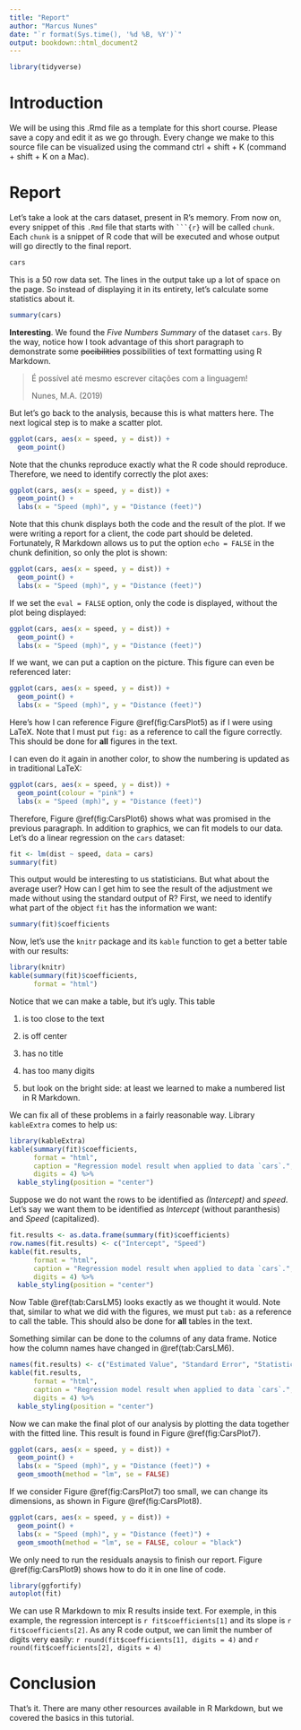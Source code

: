 ```yaml
---
title: "Report"
author: "Marcus Nunes"
date: "`r format(Sys.time(), '%d %B, %Y')`"
output: bookdown::html_document2
---
```


```r
library(tidyverse)
```

# Introduction

We will be using this .Rmd file as a template for this short course. Please save a copy and edit it as we go through. Every change we make to this source file can be visualized using the command ctrl + shift + K (command + shift + K on a Mac).

# Report

Let's take a look at the cars dataset, present in R's memory. From now on, every snippet of this `.Rmd` file that starts with ```` ```{r} ```` will be called `chunk`. Each `chunk` is a snippet of R code that will be executed and whose output will go directly to the final report.

```r
cars
```

This is a 50 row data set. The lines in the output take up a lot of space on the page. So instead of displaying it in its entirety, let's calculate some statistics about it.

```r
summary(cars)
```

**Interesting**. We found the *Five Numbers Summary* of the dataset `cars`. By the way, notice how I took advantage of this short paragraph to demonstrate some ~~pocibilities~~ possibilities of text formatting using R Markdown.

> É possível até mesmo escrever citações com a linguagem!
> 
> Nunes, M.A. (2019)

But let's go back to the analysis, because this is what matters here. The next logical step is to make a scatter plot.

```r
ggplot(cars, aes(x = speed, y = dist)) +
  geom_point()
```

Note that the chunks reproduce exactly what the R code should reproduce. Therefore, we need to identify correctly the plot axes:

```r
ggplot(cars, aes(x = speed, y = dist)) +
  geom_point() +
  labs(x = "Speed (mph)", y = "Distance (feet)")
```

Note that this chunk displays both the code and the result of the plot. If we were writing a report for a client, the code part should be deleted. Fortunately, R Markdown allows us to put the option `echo = FALSE` in the chunk definition, so only the plot is shown:

```r
ggplot(cars, aes(x = speed, y = dist)) +
  geom_point() +
  labs(x = "Speed (mph)", y = "Distance (feet)")
```

If we set the `eval = FALSE` option, only the code is displayed, without the plot being displayed:

```r
ggplot(cars, aes(x = speed, y = dist)) +
  geom_point() +
  labs(x = "Speed (mph)", y = "Distance (feet)")
```

If we want, we can put a caption on the picture. This figure can even be referenced later:

```r
ggplot(cars, aes(x = speed, y = dist)) +
  geom_point() +
  labs(x = "Speed (mph)", y = "Distance (feet)")
```

Here's how I can reference Figure \@ref(fig:CarsPlot5) as if I were using LaTeX. Note that I must put `fig:` as a reference to call the figure correctly. This should be done for **all** figures in the text.

I can even do it again in another color, to show the numbering is updated as in traditional LaTeX:

```r
ggplot(cars, aes(x = speed, y = dist)) +
  geom_point(colour = "pink") +
  labs(x = "Speed (mph)", y = "Distance (feet)")
```

Therefore, Figure \@ref(fig:CarsPlot6) shows what was promised in the previous paragraph. In addition to graphics, we can fit models to our data. Let's do a linear regression on the `cars` dataset:

```r
fit <- lm(dist ~ speed, data = cars)
summary(fit)
```

This output would be interesting to us statisticians. But what about the average user? How can I get him to see the result of the adjustment we made without using the standard output of R? First, we need to identify what part of the object `fit` has the information we want:

```r
summary(fit)$coefficients
```

Now, let's use the `knitr` package and its `kable` function to get a better table with our results:

```r
library(knitr)
kable(summary(fit)$coefficients, 
      format = "html")
```

Notice that we can make a table, but it's ugly. This table

1. is too close to the text

2. is off center

3. has no title

4. has too many digits

5. but look on the bright side: at least we learned to make a numbered list in R Markdown.

We can fix all of these problems in a fairly reasonable way. Library `kableExtra` comes to help us:

```r
library(kableExtra)
kable(summary(fit)$coefficients, 
      format = "html", 
      caption = "Regression model result when applied to data `cars`.", 
      digits = 4) %>%
  kable_styling(position = "center")
```

Suppose we do not want the rows to be identified as _(Intercept)_ and _speed_. Let's say we want them to be identified as _Intercept_ (without paranthesis) and _Speed_ (capitalized).

```r
fit.results <- as.data.frame(summary(fit)$coefficients)
row.names(fit.results) <- c("Intercept", "Speed")
kable(fit.results, 
      format = "html", 
      caption = "Regression model result when applied to data `cars`.", 
      digits = 4) %>%
  kable_styling(position = "center")
```

Now Table \@ref(tab:CarsLM5) looks exactly as we thought it would. Note that, similar to what we did with the figures, we must put `tab:` as a reference to call the table. This should also be done for **all** tables in the text.

Something similar can be done to the columns of any data frame. Notice how the column names have changed in \@ref(tab:CarsLM6).

```r
names(fit.results) <- c("Estimated Value", "Standard Error", "Statistic", "p-value")
kable(fit.results, 
      format = "html", 
      caption = "Regression model result when applied to data `cars`.", 
      digits = 4) %>%
  kable_styling(position = "center")
```

Now we can make the final plot of our analysis by plotting the data together with the fitted line. This result is found in Figure \@ref(fig:CarsPlot7).

```r
ggplot(cars, aes(x = speed, y = dist)) +
  geom_point() +
  labs(x = "Speed (mph)", y = "Distance (feet)") +
  geom_smooth(method = "lm", se = FALSE)
```

If we consider Figure \@ref(fig:CarsPlot7) too small, we can change its dimensions, as shown in Figure \@ref(fig:CarsPlot8).

```r
ggplot(cars, aes(x = speed, y = dist)) +
  geom_point() +
  labs(x = "Speed (mph)", y = "Distance (feet)") +
  geom_smooth(method = "lm", se = FALSE, colour = "black")
```

We only need to run the residuals anaysis to finish our report. Figure \@ref(fig:CarsPlot9) shows how to do it in one line of code.

```r
library(ggfortify)
autoplot(fit)
```

We can use R Markdown to mix R results inside text. For exemple, in this example, the regression intercept is `r fit$coefficients[1]` and its slope is `r fit$coefficients[2]`. As any R code output, we can limit the number of digits very easily: `r round(fit$coefficients[1], digits = 4)` and `r round(fit$coefficients[2], digits = 4)`

# Conclusion

That's it. There are many other resources available in R Markdown, but we covered the basics in this tutorial.

